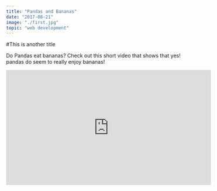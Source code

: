 ```yaml
---
title: "Pandas and Bananas"
date: "2017-08-21"
image: "./first.jpg"
topic: "web development"
---
```


#This is another title

Do Pandas eat bananas? Check out this short video that shows that yes! pandas do
seem to really enjoy bananas!

<iframe
  width="560"
  height="315"
  src="https://www.youtube.com/embed/4SZl1r2O_bY"
  frameborder="0"
  allowfullscreen
></iframe>
